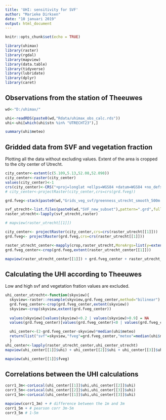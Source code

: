 ```yaml
---
title: 'UHI: sensitivity for SVF'
author: "Marieke Dirksen"
date: "10 januari 2019"
output: html_document
---
```


```r
knitr::opts_chunk$set(echo = TRUE)
```

```r
library(uhimax)
library(raster)
library(rgdal)
library(mapview)
library(data.table)
library(tidyverse)
library(lubridate)
library(dplyr)
library(caret)
```

## Observations from the station of Theeuwes


```r
wd<-"D:/uhimax/"

uhi<-readRDS(paste0(wd,"Rdata/uhimax_obs_calc.rds"))
uhi<-uhi[which(uhi$stn %in% "UTRECHT23"),]

summary(uhi$meteo)
```
## Gridded data from SVF and vegetation fraction 

Plotting all the data without excluding values. Extent of the area is cropped to the city center of Utrecht. 
```r
city_center<-extent(c(5.109,5.13,52.08,52.098))
city_center<-raster(city_center)
values(city_center)<-1
crs(city_center)<-CRS("+proj=longlat +ellps=WGS84 +datum=WGS84 +no_defs")
# city_center<-projectRaster(city_center,crs=crs(grd.fveg))

grd.fveg<-stack(paste0(wd,"Grids_veg_svf/greenness_utrecht_smooth_500m.grd"))

svf_utrecht<-list.files(paste0(wd,"SVF_new_subset"),pattern=".grd",full.names = TRUE)
raster_utrecht<-lapply(svf_utrecht,raster)

# mapview(raster_utrecht[[1]])

city_center<- projectRaster(city_center,crs=crs(raster_utrecht[[1]]))
grd.fveg<- projectRaster(grd.fveg,crs=crs(raster_utrecht[[1]]))

raster_utrecht_center<-mapply(crop,raster_utrecht,MoreArgs=list(y=extent(city_center)))
grd.fveg_center<-crop(grd.fveg,extent(raster_utrecht_center[[1]]))

mapview(raster_utrecht_center[[1]]) + grd.fveg_center + raster_utrecht_center[[2]] + raster_utrecht_center[[3]]
```

## Calculating the UHI according to Theeuwes

Low and high svf and vegetation fration values are excluded. 
```r
uhi_center_utrecht<-function(skyview){
  skyview<-raster::resample(skyview,grd.fveg_center,method="bilinear")
  grd.fveg_center<-crop(grd.fveg_center,extent(skyview))
  skyview<-crop(skyview,extent(grd.fveg_center))
  
  values(skyview)[values(skyview)<0.2 | values(skyview)>0.9] = NA
  values(grd.fveg_center)[values(grd.fveg_center)<0 | values(grd.fveg_center)>0.4] = NA

  uhi_center<-(2-grd.fveg_center-skyview)*median(uhi$meteo)
  return(list("svf"=skyview,"fveg"=grd.fveg_center,"meteo"=median(uhi$meteo),"uhi"=uhi_center))
  }
uhi_center<-lapply(raster_utrecht_center,uhi_center_utrecht)
mapview(uhi_center[[1]]$uhi) + uhi_center[[2]]$uhi + uhi_center[[3]]$uhi

mapview(uhi_center[[1]]$fveg)
```

## Correlations between the UHI calculations
```r
corr1_3m<-corLocal(uhi_center[[1]]$uhi,uhi_center[[2]]$uhi)
corr3_5m<-corLocal(uhi_center[[2]]$uhi,uhi_center[[3]]$uhi)
corr1_5m<-corLocal(uhi_center[[1]]$uhi,uhi_center[[3]]$uhi)

mapview(corr1_3m) + # difference between the 1m and 3m
corr1_5m + # pearson corr 3m-5m
corr3_5m # 1-5m
```
